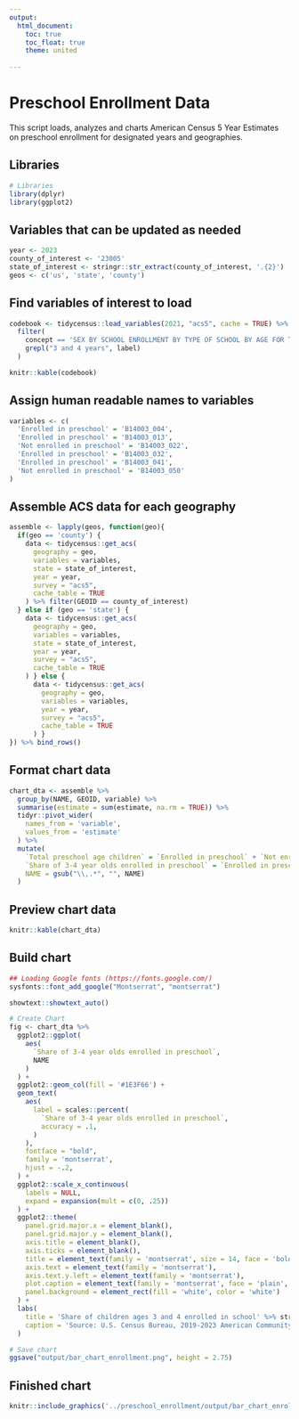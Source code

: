 ```yaml
---
output:
  html_document:
    toc: true
    toc_float: true
    theme: united
    
---
```

<h1>Preschool Enrollment Data</h1>
This script loads, analyzes and charts American Census 5 Year Estimates on preschool enrollment for designated years and geographies.

<h2>Libraries</h2>
```r
# Libraries
library(dplyr)
library(ggplot2)
```
<h2>Variables that can be updated as needed</h2>
```r
year <- 2023
county_of_interest <- '23005' 
state_of_interest <- stringr::str_extract(county_of_interest, '.{2}')
geos <- c('us', 'state', 'county')

```

<h2>Find variables of interest to load</h2>
```r
codebook <- tidycensus::load_variables(2021, "acs5", cache = TRUE) %>% 
  filter(
    concept == 'SEX BY SCHOOL ENROLLMENT BY TYPE OF SCHOOL BY AGE FOR THE POPULATION 3 YEARS AND OVER',
    grepl("3 and 4 years", label)
  )
```

```r
knitr::kable(codebook)

```

<h2>Assign human readable names to variables</h2>
```r
variables <- c(
  'Enrolled in preschool' = 'B14003_004',
  'Enrolled in preschool' = 'B14003_013', 
  'Not enrolled in preschool' = 'B14003_022', 
  'Enrolled in preschool' = 'B14003_032', 
  'Enrolled in preschool' = 'B14003_041', 
  'Not enrolled in preschool' = 'B14003_050' 
) 
```

<h2>Assemble ACS data for each geography</h2>
```r
assemble <- lapply(geos, function(geo){
  if(geo == 'county') {  
    data <- tidycensus::get_acs(
      geography = geo,
      variables = variables,
      state = state_of_interest,
      year = year,
      survey = "acs5",
      cache_table = TRUE
    ) %>% filter(GEOID == county_of_interest) 
  } else if (geo == 'state') {
    data <- tidycensus::get_acs(
      geography = geo,
      variables = variables,
      state = state_of_interest,
      year = year,
      survey = "acs5",
      cache_table = TRUE
    ) } else {
      data <- tidycensus::get_acs(
        geography = geo,
        variables = variables,
        year = year,
        survey = "acs5",
        cache_table = TRUE
      ) }
}) %>% bind_rows()

```
<h2>Format chart data</h2>
```r
chart_dta <- assemble %>% 
  group_by(NAME, GEOID, variable) %>%
  summarise(estimate = sum(estimate, na.rm = TRUE)) %>%
  tidyr::pivot_wider(
    names_from = 'variable',
    values_from = 'estimate'
  ) %>% 
  mutate(
    `Total preschool age children` = `Enrolled in preschool` + `Not enrolled in preschool`,
    `Share of 3-4 year olds enrolled in preschool` = `Enrolled in preschool` / `Total preschool age children`,
    NAME = gsub("\\,.*", "", NAME)
  ) 
```

<h2>Preview chart data</h2>
```r
knitr::kable(chart_dta)
```

<h2>Build chart</h2>
```r

## Loading Google fonts (https://fonts.google.com/)
sysfonts::font_add_google("Montserrat", "montserrat")

showtext::showtext_auto()

# Create Chart
fig <- chart_dta %>%
  ggplot2::ggplot(
    aes(
      `Share of 3-4 year olds enrolled in preschool`,
      NAME
    )
  ) +
  ggplot2::geom_col(fill = '#1E3F66') +
  geom_text(
    aes(
      label = scales::percent(
        `Share of 3-4 year olds enrolled in preschool`,
        accuracy = .1,
      )
    ),
    fontface = "bold",
    family = 'montserrat',
    hjust = -.2,
  ) +
  ggplot2::scale_x_continuous(
    labels = NULL,
    expand = expansion(mult = c(0, .25))
  ) +
  ggplot2::theme(
    panel.grid.major.x = element_blank(),
    panel.grid.major.y = element_blank(),
    axis.title = element_blank(),
    axis.ticks = element_blank(),
    title = element_text(family = 'montserrat', size = 14, face = 'bold'),
    axis.text = element_text(family = 'montserrat'),
    axis.text.y.left = element_text(family = 'montserrat'),
    plot.caption = element_text(family = 'montserrat', face = 'plain', size = 8, hjust = 0,  vjust = 5),
    panel.background = element_rect(fill = 'white', color = 'white')
  ) +
  labs(
    title = 'Share of children ages 3 and 4 enrolled in school' %>% stringr::str_wrap(width = 40),
    caption = 'Source: U.S. Census Bureau, 2019-2023 American Community Survey 5-Year Estimates'
  )

# Save chart
ggsave("output/bar_chart_enrollment.png", height = 2.75)
```
<h2>Finished chart</h2>
```r
knitr::include_graphics('../preschool_enrollment/output/bar_chart_enrollment.png')
```
